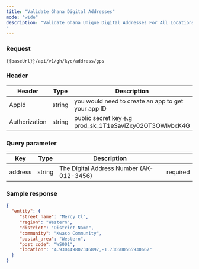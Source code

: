 ```yaml
---
title: "Validate Ghana Digital Addresses"
mode: "wide"
description: "Validate Ghana Unique Digital Addresses For All Locations Across Ghana and This API endpoint allows you to validate unique digital addresses for all locations across Ghana
"
---
```



### Request

```text [GET]
{{baseUrl}}/api/v1/gh/kyc/address/gps
```

### Header

| Header | Type | Description |
| --- | --- | --- |
| AppId | string | you would need to create an app to get your app ID |
| Authorization | string | public secret key e.g prod\_sk\_1T1eSavlZxy02OT3OWlvbxK4G |

### Query parameter

| Key | Type | Description |  |
| --- | --- | --- | --- |
| address | string | The Digital Address Number (AK-012-3456) | required |

### Sample response

```json Response
{
  "entity": {
     "street_name": "Mercy Cl",
     "region": "Western",
     "district": "District Name",
     "community": "Kwaso Community",
     "postal_area": "Western",
     "post_code": "WS001",
     "location": "4.930449802346897,-1.736600565930667"
  }
}
```

